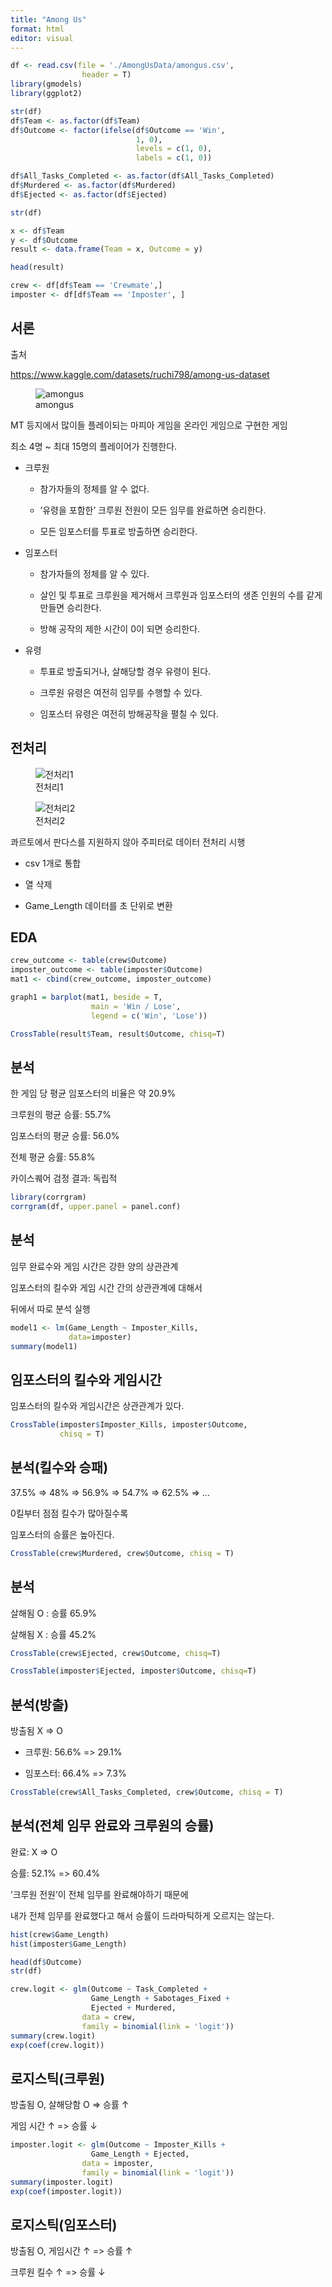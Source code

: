 ```yaml
---
title: "Among Us"
format: html
editor: visual
---
```


```r
df <- read.csv(file = './AmongUsData/amongus.csv',
                header = T)
library(gmodels)
library(ggplot2)
```

```r
str(df)
df$Team <- as.factor(df$Team)
df$Outcome <- factor(ifelse(df$Outcome == 'Win',
                            1, 0),
                            levels = c(1, 0),
                            labels = c(1, 0))

df$All_Tasks_Completed <- as.factor(df$All_Tasks_Completed)
df$Murdered <- as.factor(df$Murdered)
df$Ejected <- as.factor(df$Ejected)

str(df)

x <- df$Team
y <- df$Outcome
result <- data.frame(Team = x, Outcome = y)

head(result)

crew <- df[df$Team == 'Crewmate',]
imposter <- df[df$Team == 'Imposter', ]
```

## 서론

출처

<https://www.kaggle.com/datasets/ruchi798/among-us-dataset>


![amongus](./amongus.png)

MT 등지에서 많이들 플레이되는
마피아 게임을 온라인 게임으로 구현한 게임 

최소 4명 ~ 최대 15명의 플레이어가 진행한다.


- 크루원
  
  - 참가자들의 정체를 알 수 없다.
  
  - '유령을 포함한' 크루원 전원이 모든 임무를 완료하면 승리한다.
  
  - 모든 임포스터를 투표로 방출하면 승리한다.
  
  
- 임포스터 

  - 참가자들의 정체를 알 수 있다.

  - 살인 및 투표로 크루원을 제거해서 크루원과 임포스터의
    생존 인원의 수를 같게 만들면 승리한다.
  
  - 방해 공작의 제한 시간이 0이 되면 승리한다.
  

- 유령

  - 투표로 방출되거나, 살해당할 경우 유령이 된다.
  
  - 크루원 유령은 여전히 임무를 수행할 수 있다.
  
  - 임포스터 유령은 여전히 방해공작을 펼칠 수 있다.

## 전처리

![전처리1](./python1.png)

![전처리2](./python2.png)

콰르토에서 판다스를 지원하지 않아 주피터로 데이터 전처리 시행

  - csv 1개로 통합

  - 열 삭제

  - Game_Length 데이터를 초 단위로 변환


## EDA


```r
crew_outcome <- table(crew$Outcome)
imposter_outcome <- table(imposter$Outcome)
mat1 <- cbind(crew_outcome, imposter_outcome)
```


```r
graph1 = barplot(mat1, beside = T,
                  main = 'Win / Lose',
                  legend = c('Win', 'Lose'))

```

```r
CrossTable(result$Team, result$Outcome, chisq=T)
```




## 분석 

한 게임 당 평균 임포스터의 비율은 약 20.9%

크루원의 평균 승률: 55.7%

임포스터의 평균 승률: 56.0%

전체 평균 승률: 55.8%

카이스퀘어 검정 결과: 독립적




```r
library(corrgram)
corrgram(df, upper.panel = panel.conf)
```





## 분석

임무 완료수와 게임 시간은 강한 양의 상관관계

임포스터의 킬수와 게임 시간 간의 상관관계에 대해서

뒤에서 따로 분석 실행





```r
model1 <- lm(Game_Length ~ Imposter_Kills,
             data=imposter) 
summary(model1)
```


## 임포스터의 킬수와 게임시간

임포스터의 킬수와 게임시간은 상관관계가 있다.





```r
CrossTable(imposter$Imposter_Kills, imposter$Outcome,
           chisq = T)
```



## 분석(킬수와 승패)

37.5% => 48% => 56.9% => 54.7% => 62.5% => ...

0킬부터 점점 킬수가 많아질수록 

임포스터의 승률은 높아진다.




```r
CrossTable(crew$Murdered, crew$Outcome, chisq = T)
```




## 분석

살해됨 O : 승률 65.9%

살해됨 X : 승률 45.2%





```r
CrossTable(crew$Ejected, crew$Outcome, chisq=T)
```


```r
CrossTable(imposter$Ejected, imposter$Outcome, chisq=T)
```




## 분석(방출)

방출됨 X => O

  - 크루원: 56.6% => 29.1%
  
  - 임포스터: 66.4% => 7.3%



```r
CrossTable(crew$All_Tasks_Completed, crew$Outcome, chisq = T)
```

## 분석(전체 임무 완료와 크루원의 승률)

완료: X => O

승률: 52.1% => 60.4%


'크루원 전원'이 전체 임무를 완료해야하기 때문에

내가 전체 임무를 완료했다고 해서 승률이 드라마틱하게 오르지는 않는다.

```r

hist(crew$Game_Length)
hist(imposter$Game_Length)
```




```r
head(df$Outcome)
str(df)
```


```r
crew.logit <- glm(Outcome ~ Task_Completed +
                  Game_Length + Sabotages_Fixed +
                  Ejected + Murdered,
                data = crew,
                family = binomial(link = 'logit'))
summary(crew.logit)
exp(coef(crew.logit))
```




## 로지스틱(크루원)


방출됨 O, 살해당함 O => 승률 ↑

게임 시간 ↑ => 승률 ↓





```r
imposter.logit <- glm(Outcome ~ Imposter_Kills +
                  Game_Length + Ejected,
                data = imposter,
                family = binomial(link = 'logit'))
summary(imposter.logit)
exp(coef(imposter.logit))
```




## 로지스틱(임포스터)


방출됨 O, 게임시간 ↑ => 승률 ↑

크루원 킬수 ↑ => 승률 ↓






